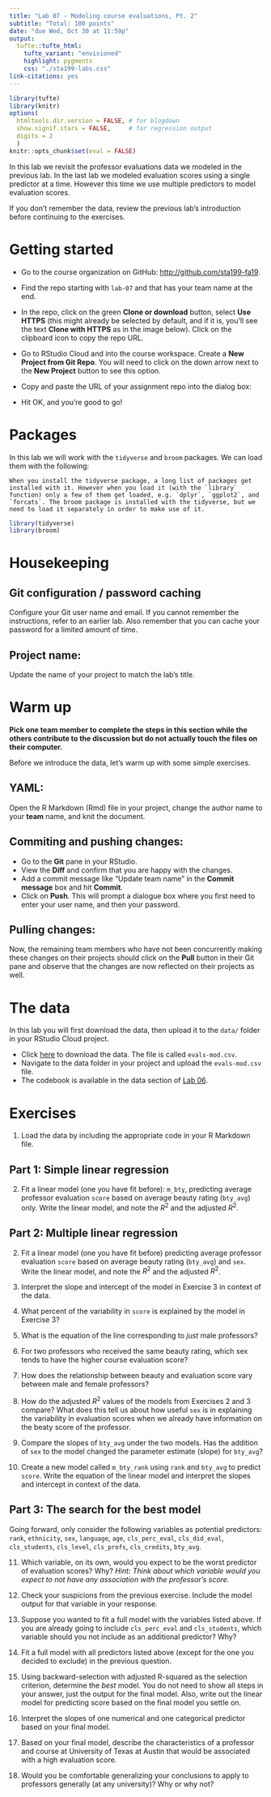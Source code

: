 ```yaml
---
title: "Lab 07 - Modeling course evaluations, Pt. 2"
subtitle: "Total: 100 points"
date: "due Wed, Oct 30 at 11:59p"
output: 
  tufte::tufte_html:
    tufte_variant: "envisioned"
    highlight: pygments
    css: "./sta199-labs.css"
link-citations: yes
---
```


```r
library(tufte)
library(knitr)
options(
  htmltools.dir.version = FALSE, # for blogdown
  show.signif.stars = FALSE,     # for regression output
  digits = 2
  )
knitr::opts_chunk$set(eval = FALSE)
```

In this lab we revisit the professor evaluations data we modeled in the previous lab. In the last lab we modeled evaluation scores using a single predictor at a time. However this time we use multiple predictors to model evaluation scores.

If you don't remember the data, review the previous lab's introduction before continuing to the exercises.

# Getting started

- Go to the course organization on GitHub: [http://github.com/sta199-fa19](http://github.com/sta199-fa19). 

- Find the repo starting with `lab-07` and that has your team name at the end.

- In the repo, click on the green **Clone or download** button, select **Use HTTPS** (this might already be selected by default, and if it is, you'll see the text **Clone with HTTPS** as in the image below). Click on the clipboard icon to copy the repo URL.

- Go to RStudio Cloud and into the course workspace. Create a **New Project from Git Repo**. You will need to click on the down arrow next to the **New Project** button to see this option.

- Copy and paste the URL of your assignment repo into the dialog box:

- Hit OK, and you're good to go!

# Packages

In this lab we will work with the `tidyverse` and `broom` packages. We can load them with the following:

```marginfigure
When you install the tidyverse package, a long list of packages get installed with it. However when you load it (with the `library` function) only a few of them get loaded, e.g. `dplyr`, `ggplot2`, and `forcats`. The broom package is installed with the tidyverse, but we need to load it separately in order to make use of it.
```

```r
library(tidyverse) 
library(broom)
```

# Housekeeping

## Git configuration / password caching

Configure your Git user name and email. If you cannot remember the instructions, refer to an earlier lab. Also remember that you can cache your password for a limited amount of time.

## Project name: 

Update the name of your project to match the lab's title.

# Warm up

**Pick one team member to complete the steps in this section while the others contribute to the discussion but do not actually touch the files on their computer.**

Before we introduce the data, let's warm up with some simple exercises.

## YAML: 

Open the R Markdown (Rmd) file in your project, change the author name to your **team** name, and knit the document.

## Commiting and pushing changes:

- Go to the **Git** pane in your RStudio. 
- View the **Diff** and confirm that you are happy with the changes.
- Add a commit message like "Update team name" in the **Commit message** box and hit **Commit**.
- Click on **Push**. This will prompt a dialogue box where you first need to enter your user name, and then your password.

## Pulling changes:

Now, the remaining team members who have not been concurrently making these changes on their projects should click on the **Pull** button in their Git pane and observe that the changes are now reflected on their projects as well.

# The data

In this lab you will first download the data, then upload it to the `data/` folder in your RStudio Cloud project.

- Click [here](http://www2.stat.duke.edu/courses/Fall19/sta199.001/labs/data/evals-mod.csv) to download the data. The file is called `evals-mod.csv`.
- Navigate to the data folder in your project and upload the `evals-mod.csv` file.
- The codebook is available in the data section of [Lab 06](https://www2.stat.duke.edu/courses/Fall19/sta199.001/labs/lab-06-modeling-course-evals.html). 

# Exercises

1. Load the data by including the appropriate code in your R Markdown file.

## Part 1: Simple linear regression

2. Fit a linear model (one you have fit before): `m_bty`, predicting average
   professor evaluation `score` based on average beauty rating (`bty_avg`) only. Write the 
   linear model, and note the $R^2$ and the adjusted $R^2$.

## Part 2: Multiple linear regression

2. Fit a linear model (one you have fit before) predicting average
   professor evaluation `score` based on average beauty rating (`bty_avg`) and `sex`. 
   Write the linear model, and note the $R^2$ and the adjusted $R^2$.
   
3. Interpret the slope and intercept of the model in Exercise 3 in context of the data.

4. What percent of the variability in `score` is explained by the model in Exercise 3?

5.  What is the equation of the line corresponding to *just* male professors?
    
6.  For two professors who received the same beauty rating, which sex tends 
    to have the higher course evaluation score?
    
7. How does the relationship between beauty and evaluation score
    vary between male and female professors?
    
8. How do the adjusted $R^2$ values of the models from Exercises 2 and 3 compare? What does this tell us 
   about how useful `sex` is in explaining the variability in evaluation scores when we 
   already have information on the beaty score of the professor.

9. Compare the slopes of `bty_avg` under the two models. Has the 
   addition of `sex` to the model changed the parameter estimate (slope) for `bty_avg`?
    
10. Create a new model called `m_bty_rank` using `rank` and `bty_avg` to predict `score`. Write the equation of the linear model and interpret the slopes and intercept in context of the data. 

## Part 3: The search for the best model

Going forward, only consider the following variables as potential predictors: `rank`, 
`ethnicity`, `sex`, `language`, `age`, `cls_perc_eval`, `cls_did_eval`, `cls_students`, 
`cls_level`, `cls_profs`, `cls_credits`, `bty_avg`.

11. Which variable, on its own, would you expect to be the worst predictor of 
    evaluation scores? Why? *Hint: Think about which variable would you 
    expect to not have any association with the professor's score.*

12. Check your suspicions from the previous exercise. Include the model output
    for that variable in your response.
    
13. Suppose you wanted to fit a full model with the variables listed above. If 
    you are already going to include `cls_perc_eval` and `cls_students`, which variable 
    should you not include as an additional predictor? Why?

14. Fit a full model with all predictors listed above (except for the one you decided to 
    exclude) in the previous question.

15. Using backward-selection with adjusted R-squared as the selection 
    criterion, determine the *best* model. You do not need to show all 
    steps in your answer, just the output for the final model. Also, 
    write out the linear model for predicting score based on the final 
    model you settle on.

16. Interpret the slopes of one numerical and one categorical predictor based on your final model.

17. Based on your final model, describe the characteristics of a professor and 
    course at University of Texas at Austin that would be associated with a high
    evaluation score.

18. Would you be comfortable generalizing your conclusions to apply to professors
    generally (at any university)? Why or why not?
    